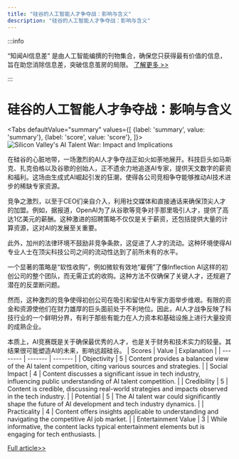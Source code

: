 ```yaml
---
title: "硅谷的人工智能人才争夺战：影响与含义"
description: "硅谷的人工智能人才争夺战：影响与含义"
---
```



:::info

“知闻AI信息差“ 是由人工智能编撰的刊物集合，确保您只获得最有价值的信息，旨在助您消除信息差，突破信息茧房的局限。  [了解更多 >>](/)

:::

# 硅谷的人工智能人才争夺战：影响与含义


<Tabs
	defaultValue="summary"
	values={[
	{label: 'summary', value: 'summary'},
	{label: 'score', value: 'score'},
]}>
<TabItem value="summary">
<img
  src="https://image.informedainews.com/2024/06/09/Ar-XsP-1717900350-0.jpg"
  alt="Silicon Valley's AI Talent War: Impact and Implications"
/>



在硅谷的心脏地带，一场激烈的AI人才争夺战正如火如荼地展开。科技巨头如马斯克、扎克伯格以及谷歌的创始人，正不遗余力地追逐AI专家，提供天文数字的薪资和福利。这场由生成式AI崛起引发的狂潮，使得各公司竞相争夺能够推动AI技术进步的稀缺专家资源。

竞争之激烈，以至于CEO们亲自介入，利用社交媒体和直接通话来确保顶尖人才的加盟。例如，据报道，OpenAI为了从谷歌等竞争对手那里吸引人才，提供了高达1亿美元的薪酬。这种激进的招聘策略不仅仅是关于薪资，还包括提供大量的计算资源，这对AI的发展至关重要。

此外，加州的法律环境不鼓励非竞争条款，这促进了人才的流动。这种环境使得AI专业人士在顶尖科技公司之间的流动性达到了前所未有的水平。

一个显著的策略是“软性收购”，例如微软有效地“雇佣”了像Inflection AI这样的初创公司的整个团队，而无需正式的收购。这种方法不仅确保了关键人才，还规避了潜在的反垄断问题。

然而，这种激烈的竞争使得初创公司在吸引和留住AI专家方面举步维艰。有限的资金和资源使他们在财力雄厚的巨头面前处于不利地位。因此，AI人才战争反映了科技行业的一个鲜明分界，有利于那些有能力在人力资本和基础设施上进行大量投资的成熟企业。

本质上，AI竞赛既是关于确保最优秀的人才，也是关于财务和技术实力的较量。其结果很可能塑造AI的未来，影响远超硅谷。
</TabItem>
<TabItem value="score">
	| Scores     | Value   | Explanation |
	| -------- | ------- | ------- |
	| Objectivity  | 5    | Content provides a balanced view of the AI talent competition, citing various sources and strategies.    |
	| Social Impact | 4     | Content discusses a significant issue in tech industry, influencing public understanding of AI talent competition.    |
	| Credibility    | 5    | Content is credible, discussing real-world strategies and impacts observed in the tech industry.    |
	| Potential    | 5    | The AI talent war could significantly shape the future of AI development and tech industry dynamics.    |
	| Practicality    | 4    | Content offers insights applicable to understanding and navigating the competitive AI job market.    |
	| Entertainment Value    | 3    | While informative, the content lacks typical entertainment elements but is engaging for tech enthusiasts.    |
</TabItem>
</Tabs>

[Full article>>](https://www.36kr.com/p/2810790716971910)
